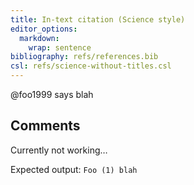 ```yaml
---
title: In-text citation (Science style)
editor_options:
  markdown: 
    wrap: sentence
bibliography: refs/references.bib
csl: refs/science-without-titles.csl
---
```


@foo1999 says blah

## Comments

Currently not working…

Expected output: `Foo (1) blah`
